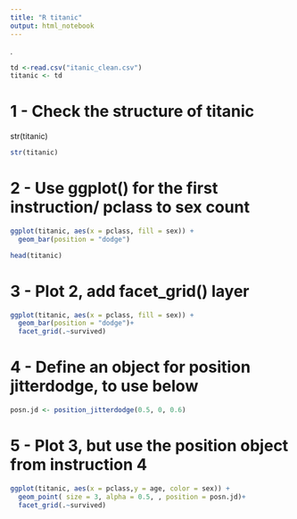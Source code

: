 ```yaml
---
title: "R titanic"
output: html_notebook
---
```


. 

```r
td <-read.csv("itanic_clean.csv")
titanic <- td

```


# 1 - Check the structure of titanic
str(titanic)
```r
str(titanic)
```

# 2 - Use ggplot() for the first instruction/ pclass to sex count

```r
ggplot(titanic, aes(x = pclass, fill = sex)) +
  geom_bar(position = "dodge")
```


 
```r
head(titanic)
```


# 3 - Plot 2, add facet_grid() layer 
```r
ggplot(titanic, aes(x = pclass, fill = sex)) +
  geom_bar(position = "dodge")+
  facet_grid(.~survived)
```


# 4 - Define an object for position jitterdodge, to use below
```r
posn.jd <- position_jitterdodge(0.5, 0, 0.6)
```


# 5 - Plot 3, but use the position object from instruction 4
```r
ggplot(titanic, aes(x = pclass,y = age, color = sex)) +
  geom_point( size = 3, alpha = 0.5, , position = posn.jd)+
  facet_grid(.~survived)
```